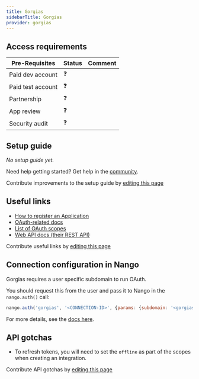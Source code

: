 ```yaml
---
title: Gorgias
sidebarTitle: Gorgias
provider: gorgias
---
```




<Overview />
<PreBuiltTooling />
<PreBuiltUseCases />

## Access requirements
| Pre-Requisites | Status | Comment|
| - | - | - |
| Paid dev account | ❓ |  |
| Paid test account | ❓ |  |
| Partnership | ❓ | |
| App review | ❓ |  |
| Security audit | ❓ | |


## Setup guide

_No setup guide yet._

<Tip>Need help getting started? Get help in the [community](https://nango.dev/slack).</Tip>

<Note>Contribute improvements to the setup guide by [editing this page](https://github.com/nangohq/nango/tree/master/docs-v2/integrations/all/gorgias.mdx)</Note>


## Useful links

-   [How to register an Application](https://developers.gorgias.com/docs/1-register-on-developer-portal)
-   [OAuth-related docs](https://developers.gorgias.com/docs/oauth2-authentication-for-creating-apps-with-gorgias)
-   [List of OAuth scopes](https://developers.gorgias.com/docs/oauth2-scopes)
-   [Web API docs (their REST API)](https://developers.gorgias.com/reference/introduction)

<Note>Contribute useful links by [editing this page](https://github.com/nangohq/nango/tree/master/docs-v2/integrations/all/gorgias.mdx)</Note>

## Connection configuration in Nango

Gorgias requires a user specific subdomain to run OAuth.

You should request this from the user and pass it to Nango in the `nango.auth()` call:

```js
nango.auth('gorgias', '<CONNECTION-ID>', {params: {subdomain: '<gorgias-subdomain>'}});
```

For more details, see the [docs here](/guides/api-authorization/authorize-in-your-app-default-ui#apis-requiring-connection-specific-configuration-for-authorization).

## API gotchas

-   To refresh tokens, you will need to set the `offline` as part of the scopes when creating an integration.

<Note>Contribute API gotchas by [editing this page](https://github.com/nangohq/nango/tree/master/docs-v2/integrations/all/gorgias.mdx)</Note>
